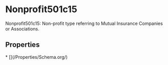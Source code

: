   
# Nonprofit501c15

Nonprofit501c15: Non-profit type referring to Mutual Insurance Companies or Associations.

## Properties

<Grid>
* [](/Properties/Schema.org/)
</Grid>

